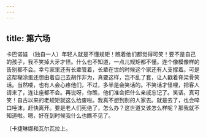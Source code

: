 ```yaml
---
---
---
```

title: 第六场
---




卡巴诺娃 （独自一人）年轻人就是不懂规矩！瞧着他们都觉得可笑！要不是自己的孩子，我不笑掉大牙才怪。什么也不知道，一点儿规矩都不懂。连个像模像样的告别都不会。幸亏家里还有长辈管着，长辈在世的时候这个家还有人支撑着。可是这帮糊涂蛋还想由着自己去胡作非为，真要这样，岂不乱了套，让人戳着脊梁骨笑话。当然喽，也有人会心疼他们，不过，多半是会笑话的。不笑话才怪哩，把客人请来了，连让座都不会。再说呀，你瞧，他们准会把什么亲戚忘记了。笑话，真可笑！自古以来的老规矩就这么给废啦。我真不想到别的人家去。就是去了，也会啐口唾沫，赶快离开。要是老人们死绝了，怎么办？这世道又该怎么样呢？那我就不知道啦。嗯，好在到时候我什么也瞧不见了。

〔卡捷琳娜和瓦尔瓦拉上。